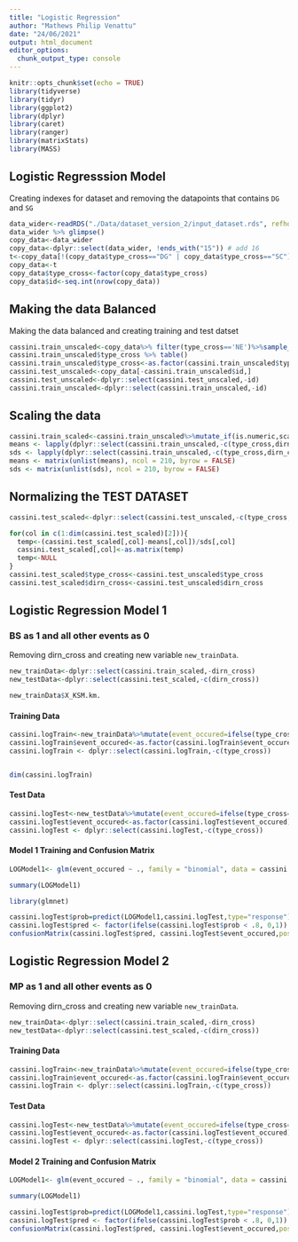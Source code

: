 ```yaml
---
title: "Logistic Regression"
author: "Mathews Philip Venattu"
date: "24/06/2021"
output: html_document
editor_options: 
  chunk_output_type: console
---
```


```r
knitr::opts_chunk$set(echo = TRUE)
library(tidyverse)
library(tidyr)
library(ggplot2)
library(dplyr)
library(caret)
library(ranger)
library(matrixStats)
library(MASS)
```

## Logistic Regresssion Model

Creating indexes for dataset and removing the datapoints that contains `DG` and `SG`

```r

data_wider<-readRDS("./Data/dataset_version_2/input_dataset.rds", refhook = NULL)
data_wider %>% glimpse()
copy_data<-data_wider
copy_data<-dplyr::select(data_wider, !ends_with("15")) # add 16
t<-copy_data[!(copy_data$type_cross=="DG" | copy_data$type_cross=="SC"),]
copy_data<-t
copy_data$type_cross<-factor(copy_data$type_cross)
copy_data$id<-seq.int(nrow(copy_data))
```


## Making the data Balanced

Making the data balanced and creating training and test datset

```r

cassini.train_unscaled<-copy_data%>% filter(type_cross=='NE')%>%sample_n(100) %>%rbind(copy_data%>%filter(type_cross=='BS')%>%sample_n(100))%>%rbind(copy_data%>%filter(type_cross=='MP')%>%sample_n(100))
cassini.train_unscaled$type_cross %>% table()
cassini.train_unscaled$type_cross<-as.factor(cassini.train_unscaled$type_cross)
cassini.test_unscaled<-copy_data[-cassini.train_unscaled$id,]
cassini.test_unscaled<-dplyr::select(cassini.test_unscaled,-id)
cassini.train_unscaled<-dplyr::select(cassini.train_unscaled,-id)
```


<!-- ## Shuffling Dataset -->

<!-- ```{r} -->
<!-- set.seed(42) -->
<!-- rows <- sample(nrow(cassini.train_unscaled)) -->
<!-- temp<- cassini.train_unscaled[rows, ] -->
<!-- cassini.train_unscaled<-temp -->
<!-- ``` -->


## Scaling the data

```r
cassini.train_scaled<-cassini.train_unscaled%>%mutate_if(is.numeric,scale)
means <- lapply(dplyr::select(cassini.train_unscaled,-c(type_cross,dirn_cross)), mean)
sds <- lapply(dplyr::select(cassini.train_unscaled,-c(type_cross,dirn_cross)), sd)
means <- matrix(unlist(means), ncol = 210, byrow = FALSE)
sds <- matrix(unlist(sds), ncol = 210, byrow = FALSE)
```


## Normalizing the TEST DATASET


```r

cassini.test_scaled<-dplyr::select(cassini.test_unscaled,-c(type_cross,dirn_cross))

for(col in c(1:dim(cassini.test_scaled)[2])){
  temp<-(cassini.test_scaled[,col]-means[,col])/sds[,col]
  cassini.test_scaled[,col]<-as.matrix(temp)
  temp<-NULL
}
cassini.test_scaled$type_cross<-cassini.test_unscaled$type_cross
cassini.test_scaled$dirn_cross<-cassini.test_unscaled$dirn_cross
```

## Logistic Regression Model 1

### BS as 1 and all other events as 0

Removing dirn_cross and creating new variable `new_trainData`.

```r
new_trainData<-dplyr::select(cassini.train_scaled,-dirn_cross)
new_testData<-dplyr::select(cassini.test_scaled,-c(dirn_cross))

new_trainData$X_KSM.km.
```

#### Training Data

```r
cassini.logTrain<-new_trainData%>%mutate(event_occured=ifelse(type_cross=='NE'|type_cross=='MP',0,1))
cassini.logTrain$event_occured<-as.factor(cassini.logTrain$event_occured)
cassini.logTrain <- dplyr::select(cassini.logTrain,-c(type_cross))


dim(cassini.logTrain)
```

#### Test Data

```r
cassini.logTest<-new_testData%>%mutate(event_occured=ifelse(type_cross=='NE'|type_cross=='MP',0,1))
cassini.logTest$event_occured<-as.factor(cassini.logTest$event_occured)
cassini.logTest <- dplyr::select(cassini.logTest,-c(type_cross))
```


#### Model 1 Training and Confusion Matrix
```r
LOGModel1<- glm(event_occured ~ ., family = "binomial", data = cassini.logTrain)

summary(LOGModel1)

library(glmnet)

cassini.logTest$prob=predict(LOGModel1,cassini.logTest,type="response")
cassini.logTest$pred <- factor(ifelse(cassini.logTest$prob < .8, 0,1))
confusionMatrix(cassini.logTest$pred, cassini.logTest$event_occured,positive='1')

```


## Logistic Regression Model 2

### MP as 1 and all other events as 0

Removing dirn_cross and creating new variable `new_trainData`.

```r
new_trainData<-dplyr::select(cassini.train_scaled,-dirn_cross)
new_testData<-dplyr::select(cassini.test_scaled,-c(dirn_cross))


```

#### Training Data

```r
cassini.logTrain<-new_trainData%>%mutate(event_occured=ifelse(type_cross=='NE'|type_cross=='BS',0,1))
cassini.logTrain$event_occured<-as.factor(cassini.logTrain$event_occured)
cassini.logTrain <- dplyr::select(cassini.logTrain,-c(type_cross))

```

#### Test Data

```r
cassini.logTest<-new_testData%>%mutate(event_occured=ifelse(type_cross=='NE'|type_cross=='BS',0,1))
cassini.logTest$event_occured<-as.factor(cassini.logTest$event_occured)
cassini.logTest <- dplyr::select(cassini.logTest,-c(type_cross))

```


#### Model 2 Training and Confusion Matrix
```r
LOGModel1<- glm(event_occured ~ ., family = "binomial", data = cassini.logTrain)

summary(LOGModel1)

cassini.logTest$prob=predict(LOGModel1,cassini.logTest,type="response")
cassini.logTest$pred <- factor(ifelse(cassini.logTest$prob < .8, 0,1))
confusionMatrix(cassini.logTest$pred, cassini.logTest$event_occured,positive='1')

```
